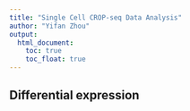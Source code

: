 ```yaml
---
title: "Single Cell CROP-seq Data Analysis"
author: "Yifan Zhou"
output: 
  html_document: 
    toc: true
    toc_float: true
---
```


## Differential expression


